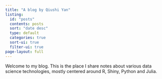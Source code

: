 ```yaml
---
title: "A blog by Qiushi Yan"
listing:
  id: "posts"
  contents: posts
  sort: "date desc"
  type: default
  categories: true
  sort-ui: true
  filter-ui: true
page-layout: full
---
```


Welcome to my blog. This is the place I share notes about various data science technologies, mostly centered around R, Shiny, Python and Julia.



::: {.posts}

:::